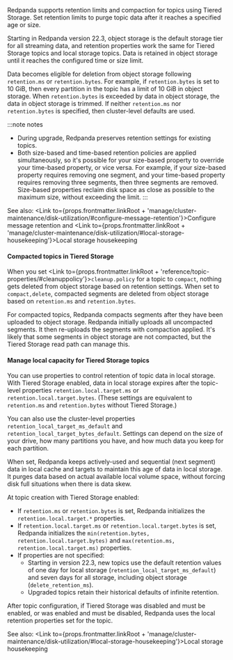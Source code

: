 
Redpanda supports retention limits and compaction for topics using Tiered Storage. Set retention limits to purge topic data after it reaches a specified age or size.

Starting in Redpanda version 22.3, object storage is the default storage tier for all streaming data, and retention properties work the same for Tiered Storage topics and local storage topics. Data is retained in object storage until it reaches the configured time or size limit. 

Data becomes eligible for deletion from object storage following `retention.ms` or `retention.bytes`. For example, if `retention.bytes` is set to 10 GiB, then every partition in the topic has a limit of 10 GiB in object storage. When `retention.bytes` is exceeded by data in object storage, the data in object storage is trimmed. If neither `retention.ms` nor `retention.bytes` is specified, then cluster-level defaults are used. 

:::note notes
- During upgrade, Redpanda preserves retention settings for existing topics.
- Both size-based and time-based retention policies are applied simultaneously, so it's possible for your size-based property to override your time-based property, or vice versa. For example, if your size-based property requires removing one segment, and your time-based property requires removing three segments, then three segments are removed. Size-based properties reclaim disk space as close as possible to the maximum size, without exceeding the limit.
:::

See also: <Link to={props.frontmatter.linkRoot + 'manage/cluster-maintenance/disk-utilization/#configure-message-retention'}>Configure message retention</Link> and <Link to={props.frontmatter.linkRoot + 'manage/cluster-maintenance/disk-utilization/#local-storage-housekeeping'}>Local storage housekeeping</Link>

#### Compacted topics in Tiered Storage

When you set <Link to={props.frontmatter.linkRoot + 'reference/topic-properties/#cleanuppolicy'}>`cleanup.policy`</Link> for a topic to `compact`, nothing gets deleted from object storage based on retention settings. When set to `compact,delete`, compacted segments are deleted from object storage based on `retention.ms` and `retention.bytes`.

For compacted topics, Redpanda compacts segments after they have been uploaded to object storage. Redpanda initially uploads all uncompacted segments. It then re-uploads the segments with compaction applied. It's likely that some segments in object storage are not compacted, but the Tiered Storage read path can manage this.

#### Manage local capacity for Tiered Storage topics

You can use properties to control retention of topic data in local storage. With Tiered Storage enabled, data in local storage expires after the topic-level properties `retention.local.target.ms` or `retention.local.target.bytes`. (These settings are equivalent to `retention.ms` and `retention.bytes` without Tiered Storage.) 

You can also use the cluster-level properties `retention_local_target_ms_default` and `retention_local_target_bytes_default`. Settings can depend on the size of your drive, how many partitions you have, and how much data you keep for each partition.

When set, Redpanda keeps actively-used and sequential (next segment) data in local cache and targets to maintain this age of data in local storage. It purges data based on actual available local volume space, without forcing disk full situations when there is data skew. 

At topic creation with Tiered Storage enabled:
- If `retention.ms` or `retention.bytes` is set, Redpanda initializes the `retention.local.target.*` properties. 
- If `retention.local.target.ms` or `retention.local.target.bytes` is set, Redpanda initializes the `min(retention.bytes, retention.local.target.bytes)` and `max(retention.ms, retention.local.target.ms)` properties.
- If properties are not specified:
  - Starting in version 22.3, new topics use the default retention values of one day for local storage (`retention_local_target_ms_default`) and seven days for all storage, including object storage (`delete_retention_ms`).
  - Upgraded topics retain their historical defaults of infinite retention.

After topic configuration, if Tiered Storage was disabled and must be enabled, or was enabled and must be disabled, Redpanda uses the local retention properties set for the topic.

See also: <Link to={props.frontmatter.linkRoot + 'manage/cluster-maintenance/disk-utilization/#local-storage-housekeeping'}>Local storage housekeeping</Link>
